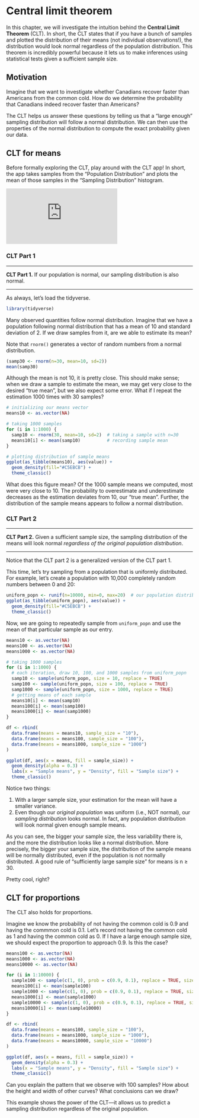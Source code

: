 # Central limit theorem

In this chapter, we will investigate the intuition behind the **Central Limit Theorem** (CLT). In short, the CLT states that if you have a bunch of samples and plotted the distribution of their means (not individual observations!), the distribution would look normal regardless of the population distribution. This theorem is incredibly powerful because it lets us to make inferences using statistical tests given a sufficient sample size.


## Motivation

Imagine that we want to investigate whether Canadians recover faster than Americans from the common cold. How do we determine the probability that Canadians indeed recover faster than Americans?

The CLT helps us answer these questions by telling us that a "large enough" sampling distribution will follow a normal distribution. We can then use the properties of the normal distribution to compute the exact probability given our data.


## CLT for means

Before formally exploring the CLT, play around with the CLT app! In short, the app takes samples from the "Population Distribution" and plots the mean of those samples in the "Sampling Distribution" histogram.

<iframe class="interactive" id="ch7-clt-means" src="https://intro-stats.shinyapps.io/clt-means/" scrolling="no" frameborder="no"></iframe>


### CLT Part 1

---

**CLT Part 1.** If our population is normal, our sampling distribution is also normal.

---

As always, let's load the tidyverse.

```r
library(tidyverse)
```

Many observed quantities follow normal distribution. Imagine that we have a population following normal distribution that has a mean of 10 and standard deviation of 2. If we draw samples from it, are we able to estimate its mean?

Note that `rnorm()` generates a vector of random numbers from a normal distribution.

```r
(samp30 <- rnorm(n=30, mean=10, sd=2))
mean(samp30)
```

Although the mean is not 10, it is pretty close. This should make sense; when we draw a sample to estimate the mean, we may get very close to the desired "true mean", but we also expect some error. What if I repeat the estimation 1000 times with 30 samples?

```r
# initializing our means vector
means10 <- as.vector(NA)

# taking 1000 samples
for (i in 1:1000) {
  samp10 <- rnorm(30, mean=10, sd=2)  # taking a sample with n=30
  means10[i] <- mean(samp10)          # recording sample mean
}

# plotting distribution of sample means
ggplot(as_tibble(means10), aes(value)) +
  geom_density(fill="#C5EBCB") +
  theme_classic()
```

What does this figure mean? Of the 1000 sample means we computed, most were very close to 10. The probability to overestimate and underestimate decreases as the estimation deviates from 10, our "true mean". Further, the distribution of the sample means appears to follow a normal distribution.


### CLT Part 2

---

**CLT Part 2.** Given a sufficient sample size, the sampling distribution of the means will look normal *regardless of the original population distribution*.

---

Notice that the CLT part 2 is a generalized version of the CLT part 1.

This time, let's try sampling from a population that is uniformly distributed. For example, let's create a population with 10,000 completely random numbers between 0 and 20:

```r
uniform_popn <- runif(n=10000, min=0, max=20)  # our population distribution
ggplot(as_tibble(uniform_popn), aes(value)) +
  geom_density(fill="#C5EBCB") +
  theme_classic()
```

Now, we are going to repeatedly sample from `uniform_popn` and use the mean of that particular sample as our entry.

```r
means10 <- as.vector(NA)
means100 <- as.vector(NA)
means1000 <- as.vector(NA)

# taking 1000 samples
for (i in 1:1000) {
  # each iteration, draw 10, 100, and 1000 samples from uniform_popn
  samp10 <- sample(uniform_popn, size = 10, replace = TRUE)
  samp100 <- sample(uniform_popn, size = 100, replace = TRUE)
  samp1000 <- sample(uniform_popn, size = 1000, replace = TRUE)
  # getting means of each sample
  means10[i] <- mean(samp10)
  means100[i] <- mean(samp100)
  means1000[i] <- mean(samp1000)
}

df <- rbind(
  data.frame(means = means10, sample_size = "10"),
  data.frame(means = means100, sample_size = "100"),
  data.frame(means = means1000, sample_size = "1000")
)

ggplot(df, aes(x = means, fill = sample_size)) + 
  geom_density(alpha = 0.3) +
  labs(x = "Sample means", y = "Density", fill = "Sample size") +
  theme_classic()
```

Notice two things:

1. With a larger sample size, your estimation for the mean will have a smaller variance.
2. Even though our *original population* was uniform (i.e., NOT normal), our *sampling distribution* looks normal. In fact, any population distribution will look normal given enough sample means.

As you can see, the bigger your sample size, the less variability there is, and the more the distribution looks like a normal distribution. More precisely, the bigger your sample size, the distribution of the sample means will be normally distributed, even if the population is not normally distributed. A good rule of "sufficiently large sample size" for means is n ≥ 30.

Pretty cool, right?


## CLT for proportions

The CLT also holds for proportions.

Imagine we know the probability of not having the common cold is 0.9 and having the commmon cold is 0.1. Let's record not having the common cold as 1 and having the common cold as 0. If I have a large enough sample size, we should expect the proportion to approach 0.9. Is this the case?

```r
means100 <- as.vector(NA)
means1000 <- as.vector(NA)
means10000 <- as.vector(NA)

for (i in 1:10000) {
  sample100 <- sample(c(1, 0), prob = c(0.9, 0.1), replace = TRUE, size = 100)
  means100[i] <- mean(sample100)
  sample1000 <- sample(c(1, 0), prob = c(0.9, 0.1), replace = TRUE, size = 1000)
  means1000[i] <- mean(sample1000)
  sample10000 <- sample(c(1, 0), prob = c(0.9, 0.1), replace = TRUE, size = 10000)
  means10000[i] <- mean(sample10000)
}

df <- rbind(
  data.frame(means = means100, sample_size = "100"),
  data.frame(means = means1000, sample_size = "1000"),
  data.frame(means = means10000, sample_size = "10000")
)

ggplot(df, aes(x = means, fill = sample_size)) + 
  geom_density(alpha = 0.3) +
  labs(x = "Sample means", y = "Density", fill = "Sample size") +
  theme_classic()
```

Can you explain the pattern that we observe with 100 samples? How about the height and width of other curves? What conclusions can we draw?

This example shows the power of the CLT---it allows us to predict a sampling distribution regardless of the original population.


<script>
  iFrameResize({}, ".interactive");
</script>
